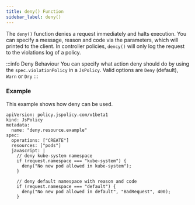 ```yaml
---
title: deny() Function
sidebar_label: deny()
---
```


The `deny()` function denies a request immediately and halts execution. You can specify a message, reason and code via the parameters, which will printed to the client. In controller policies, `dency()` will only log the request to the violations log of a policy.

:::info Deny Behaviour 
You can specify what action deny should do by using the `spec.violationPolicy` in a `JsPolicy`. Valid options are `Deny` (default), `Warn` or `Dry`
::: 

### Example

This example shows how deny can be used.

```
apiVersion: policy.jspolicy.com/v1beta1
kind: JsPolicy
metadata:
  name: "deny.resource.example"
spec:
  operations: ["CREATE"]
  resources: ["pods"]
  javascript: |
    // deny kube-system namespace 
    if (request.namespace === "kube-system") {
      deny("No new pod allowed in kube-system");
    }
    
    // deny default namespace with reason and code
    if (request.namespace === "default") {
      deny("No new pod allowed in default", "BadRequest", 400);
    }
```

